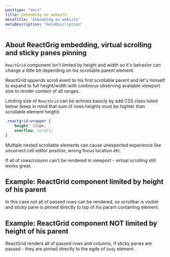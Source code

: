 ```yaml
---
posttype: "docs"
title: Embedding on website
metaTitle: "Embedding on website"
metaDescription: "metaDescription"
---
```



## About ReactGrig embedding, virtual scrolling and sticky panes pinning

`ReactGrid` component isn't limited by height and width so it's behavior can change a little bit depending on his scrollable parent element.

ReactGrid appends scroll event to his first scrollable parent and let's himself to expand to full height/width with 
continous observing available viewport size to render content of all ranges. 

Limiting size of `ReactGrid` can be achives basicly by add CSS class listed below 
(keep in mind that sum of rows heights must be highter than scrollable element height)

```css
.reactgrid-wrapper {
    height: 100px;
    overflow: scroll;
}
```

Multiple nested scrollable elements can cause unexpected experience like uncorrect cell editor position, wrong focus location etc.

<Alert color="info">
	<i className="tim-icons icon-alert-circle-exc pr-2"></i>
	If all of rows/column can't be rendered in viewport - virtual scrolling still works great.
</Alert>

## Example: ReactGrid component limited by height of his parent

<div className={'py-4'}>
    <LimitedHeightByParentSample/>
</div>  

In this case not all of passed rows can be rendered, so scrollbar is visible and sticky pane is pinned directly to top of
his parant containing element. 

## Example: ReactGrid component NOT limited by height of his parent

<div className={'py-4'}>
    <NotLimitedHeightByParentSample />
</div>    

ReactGrid renders all of passed rows and columns, if sticky panes are passed - they are pinned directly to the egde 
of `body` element.